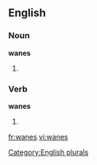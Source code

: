 
==English==

===Noun===
'''wanes'''

# {{plural of |[[wane]]}}

===Verb===
'''wanes'''

# {{third-person singular of|[[wane]]}}

[[Category:English plurals]]

[[fr:wanes]]
[[vi:wanes]]